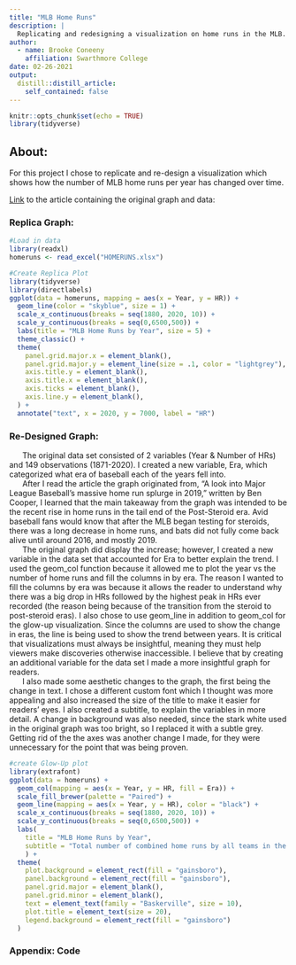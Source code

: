 ```yaml
---
title: "MLB Home Runs"
description: |
  Replicating and redesigning a visualization on home runs in the MLB.
author:
  - name: Brooke Coneeny
    affiliation: Swarthmore College
date: 02-26-2021
output:
  distill::distill_article:
    self_contained: false
---
```


```r
knitr::opts_chunk$set(echo = TRUE)
library(tidyverse)
```

## About:

For this project I chose to replicate and re-design a visualization which shows how the number of MLB home runs per year has changed over time.

[Link](https://cnsmaryland.org/2019/10/01/a-look-into-major-league-baseballs-massive-home-run-surge-in-2019/) to the article containing the original graph and data: 

### Replica Graph: 

```r
#Load in data
library(readxl)
homeruns <- read_excel("HOMERUNS.xlsx")
```

```r
#Create Replica Plot
library(tidyverse)
library(directlabels)
ggplot(data = homeruns, mapping = aes(x = Year, y = HR)) +
  geom_line(color = "skyblue", size = 1) +
  scale_x_continuous(breaks = seq(1880, 2020, 10)) +
  scale_y_continuous(breaks = seq(0,6500,500)) +
  labs(title = "MLB Home Runs by Year", size = 5) +
  theme_classic() +
  theme(
    panel.grid.major.x = element_blank(), 
    panel.grid.major.y = element_line(size = .1, color = "lightgrey"),
    axis.title.y = element_blank(), 
    axis.title.x = element_blank(),
    axis.ticks = element_blank(),
    axis.line.y = element_blank(),
  ) +
  annotate("text", x = 2020, y = 7000, label = "HR")
```

### Re-Designed Graph:

|       The original data set consisted of 2 variables (Year & Number of HRs) and 149 observations (1871-2020). I created a new variable, Era, which categorized what era of baseball each of the years fell into. 
|       After I read the article the graph originated from, “A look into Major League Baseball’s massive home run splurge in 2019,” written by Ben Cooper, I learned that the main takeaway from the graph was intended to be the recent rise in home runs in the tail end of the Post-Steroid era. Avid baseball fans would know that after the MLB began testing for steroids, there was a long decrease in home runs, and bats did not fully come back alive until around 2016, and mostly 2019.
|       The original graph did display the increase; however, I created a new variable in the data set that accounted for Era to better explain the trend. I used the geom_col function because it allowed me to plot the year vs the number of home runs and fill the columns in by era. The reason I wanted to fill the columns by era was because it allows the reader to understand why there was a big drop in HRs followed by the highest peak in HRs ever recorded (the reason being because of the transition from the steroid to post-steroid eras). I also chose to use geom_line in addition to geom_col for the glow-up visualization. Since the columns are used to show the change in eras, the line is being used to show the trend between years. It is critical that visualizations must always be insightful, meaning they must help viewers make discoveries otherwise inaccessible. I believe that by creating an additional variable for the data set I made a more insightful graph for readers.
|       I also made some aesthetic changes to the graph, the first being the change in text. I chose a different custom font which I thought was more appealing and also increased the size of the title to make it easier for readers’ eyes. I also created a subtitle, to explain the variables in more detail. A change in background was also needed, since the stark white used in the original graph was too bright, so I replaced it with a subtle grey. Getting rid of the the axes was another change I made, for they were unnecessary for the point that was being proven.

```r
#create Glow-Up plot
library(extrafont)
ggplot(data = homeruns) +
  geom_col(mapping = aes(x = Year, y = HR, fill = Era)) +
  scale_fill_brewer(palette = "Paired") +
  geom_line(mapping = aes(x = Year, y = HR), color = "black") +
  scale_x_continuous(breaks = seq(1880, 2020, 10)) +
  scale_y_continuous(breaks = seq(0,6500,500)) +
  labs(
    title = "MLB Home Runs by Year", 
    subtitle = "Total number of combined home runs by all teams in the MLB, \ncategorized by Baseball-Era"
    ) +
  theme(
    plot.background = element_rect(fill = "gainsboro"),
    panel.background = element_rect(fill = "gainsboro"),
    panel.grid.major = element_blank(),
    panel.grid.minor = element_blank(),
    text = element_text(family = "Baskerville", size = 10),
    plot.title = element_text(size = 20),
    legend.background = element_rect(fill = "gainsboro")
  )
```

### **Appendix: Code**
```r
```